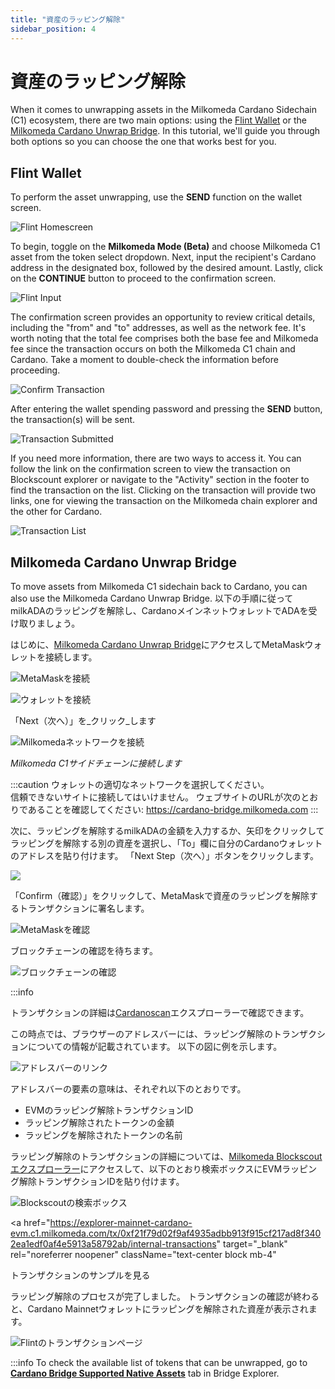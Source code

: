 ```yaml
---
title: "資産のラッピング解除"
sidebar_position: 4
---
```



# 資産のラッピング解除
When it comes to unwrapping assets in the Milkomeda Cardano Sidechain (C1) ecosystem, there are two main options: using the [Flint Wallet](https://flint-wallet.com/) or the [Milkomeda Cardano Unwrap Bridge](https://cardano-bridge.milkomeda.com/bridge). In this tutorial, we'll guide you through both options so you can choose the one that works best for you.

## Flint Wallet
To perform the asset unwrapping, use the **SEND** function on the wallet screen.

![Flint Homescreen](/img/flint-home-screen.png)

To begin, toggle on the **Milkomeda Mode (Beta)** and choose Milkomeda C1 asset from the token select dropdown. Next, input the recipient's Cardano address in the designated box, followed by the desired amount. Lastly, click on the **CONTINUE** button to proceed to the confirmation screen.

![Flint Input](/img/unwrappingflintinput.png)

The confirmation screen provides an opportunity to review critical details, including the "from" and "to" addresses, as well as the network fee. It's worth noting that the total fee comprises both the base fee and Milkomeda fee since the transaction occurs on both the Milkomeda C1 chain and Cardano. Take a moment to double-check the information before proceeding.

![Confirm Transaction](/img/unwrapping-confirm-transaction.png)

After entering the wallet spending password and pressing the **SEND** button, the transaction(s) will be sent.


![Transaction Submitted](/img/unwrapping-transaction-submitted.png)

If you need more information, there are two ways to access it. You can follow the link on the confirmation screen to view the transaction on Blockscount explorer or navigate to the "Activity" section in the footer to find the transaction on the list. Clicking on the transaction will provide two links, one for viewing the transaction on the Milkomeda chain explorer and the other for Cardano.


![Transaction List](/img/unwrapping-transaction-list.png)


## Milkomeda Cardano Unwrap Bridge

To move assets from Milkomeda C1 sidechain back to Cardano, you can also use the Milkomeda Cardano Unwrap Bridge. 以下の手順に従ってmilkADAのラッピングを解除し、CardanoメインネットウォレットでADAを受け取りましょう。 &#x20;

はじめに、[Milkomeda Cardano Unwrap Bridge](https://cardano-bridge.milkomeda.com/bridge)にアクセスしてMetaMaskウォレットを接続します。

![MetaMaskを接続](/img/connect-metamask.png)

![ウォレットを接続](/img/connect-wallet.png)

「Next（次へ）」を_クリック_します

![Milkomedaネットワークを接続](/img/connect-milkomeda.png)

_Milkomeda C1サイドチェーンに接続します_

:::caution ウォレットの適切なネットワークを選択してください。 <br /> 信頼できないサイトに接続してはいけません。 ウェブサイトのURLが次のとおりであることを確認してください: https://cardano-bridge.milkomeda.com :::

次に、ラッピングを解除するmilkADAの金額を入力するか、矢印をクリックしてラッピングを解除する別の資産を選択し、「To」欄に自分のCardanoウォレットのアドレスを貼り付けます。 「Next Step（次へ）」ボタンをクリックします。

<img className="img-full" src={tokenSelection} />

「Confirm（確認）」をクリックして、MetaMaskで資産のラッピングを解除するトランザクションに署名します。

![MetaMaskを確認](/img/confirm-metamask.png)

ブロックチェーンの確認を待ちます。

<img className="img-full" src={blockchainConfirmation} alt="ブロックチェーンの確認" />

:::info

トランザクションの詳細は[Cardanoscan](https://cardanoscan.io)エクスプローラーで確認できます。

この時点では、ブラウザーのアドレスバーには、ラッピング解除のトランザクションについての情報が記載されています。 以下の図に例を示します。

<img className="img-full" src={addressBar} alt="アドレスバーのリンク" />

アドレスバーの要素の意味は、それぞれ以下のとおりです。

- EVMのラッピング解除トランザクションID
- ラッピング解除されたトークンの金額
- ラッピングを解除されたトークンの名前

ラッピング解除のトランザクションの詳細については、[Milkomeda Blockscoutエクスプローラー](https://explorer-mainnet-cardano-evm.c1.milkomeda.com/)にアクセスして、以下のとおり検索ボックスにEVMラッピング解除トランザクションIDを貼り付けます。

<img className="img-full" src={searchBox} alt="Blockscoutの検索ボックス" />

<a
  href="https://explorer-mainnet-cardano-evm.c1.milkomeda.com/tx/0xf21f79d02f9af4935adbb913f915cf217ad8f3402ea1edf0af4e5913a58792ab/internal-transactions"
  target="_blank"
  rel="noreferrer noopener"
  className="text-center block mb-4"
>
  トランザクションのサンプルを見る
</a>

ラッピング解除のプロセスが完了しました。 トランザクションの確認が終わると、Cardano Mainnetウォレットにラッピングを解除された資産が表示されます。

![Flintのトランザクションページ](/img/flint-transactions.png)

:::info To check the available list of tokens that can be unwrapped, go to [**Cardano Bridge Supported Native Assets**](https://bridge-explorer.milkomeda.com/cardano-mainnet/tokens) tab in Bridge Explorer.
